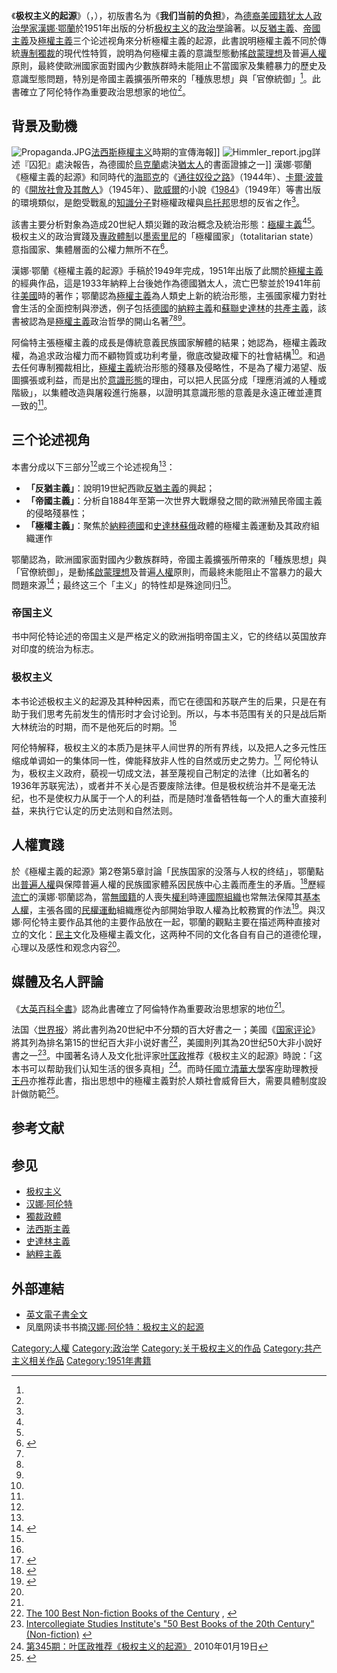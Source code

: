 {{noteTA
|t=zh-hk:漢娜·鄂蘭;zh-tw:漢娜·鄂蘭;zh-cn:汉娜·阿伦特;
|1=zh-hk:鄂蘭;zh-tw:鄂蘭;zh-cn:阿伦特;
|2=阿倫特=>zh-tw:鄂蘭;
}}{{Infobox book
| name             = 《極權主義的起源》<br>The Origins of Totalitarianism
| image            = 
| caption    = 
| author           = [[漢娜·鄂蘭|漢娜·鄂蘭]]
| translator       = 林驤華
| illustrator      = 
| cover_artist     = 
| country          = {{flag|USA}}（原）<br>{{flag|TWN}}{{flag|CHNML}}（譯）
| language         = 
| series           = 
| subject          = [[政治學|政治學]]─[[社會科學|社會科學]]；[[政治哲學|政治哲學]]；[[人權|人權]]；[[政府|政府]]
| publisher        =  [[左岸文化|左岸文化]]、[[生活·读书·新知三联书店|北京三聯書店]]
| pub_date         = 原：1951；譯：2008
| media_type       = 
| pages            = 
| isbn             = 9789866723285
| dewey =  320.53 22
| congress = JC480.A74 2004
| oclc= 52814049
}}

《'''极权主义的起源'''》（{{lang-en|''The Origins of Totalitarianism''}}，{{lang-de|''Elemente und Ursprünge totaler Herrschaft''}}），初版書名为《'''我们当前的负担'''》，為[[德裔美國人|德裔美國籍]][[犹太人|犹太人]][[政治學家|政治學家]][[漢娜·鄂蘭|漢娜·鄂蘭]]於1951年出版的分析[[极权主义|极权主义]]的[[政治學|政治學]]論著。以[[反猶主義|反猶主義]]、[[帝國主義|帝國主義]]及[[極權主義|極權主義]]三个论述视角來分析極權主義的起源，此書說明極權主義不同於傳統[[專制|專制]][[獨裁|獨裁]]的現代性特質，說明為何極權主義的意識型態動搖[[啟蒙理想|啟蒙理想]]及普遍[[人權|人權]]原則，最終使歐洲國家面對國內少數族群時未能阻止不當國家及集體暴力的歷史及意識型態問題，特別是帝國主義擴張所帶來的「種族思想」與「官僚統御」<ref name="蔡英文2002"/>。此書確立了阿伦特作為重要政治思想家的地位<ref name="大英百科全書_Hannah Arendt"/>。

==背景及動機==
[[File:Propaganda.JPG|right]][[法西斯|法西斯]][[極權主义|極權主义]]時期的宣傳海報]]
[[File:Himmler_report.jpg|right]]詳述『囚犯』處決報告，為德國於[[烏克蘭|烏克蘭]]處決[[猶太人|猶太人]]的書面證據之一]]
漢娜·鄂蘭《極權主義的起源》和同時代的[[海耶克|海耶克]]的《[[通往奴役之路|通往奴役之路]]》（1944年）、[[卡爾·波普|卡爾·波普]]的《[[開放社會及其敵人|開放社會及其敵人]]》（1945年）、[[歐威爾|歐威爾]]的小說《[[一九八四|1984]]》（1949年）等書出版的環境類似，是飽受戰亂的[[知識分子|知識分子]]對極權政權與[[烏托邦|烏托邦]]思想的反省之作<ref name="開卷嚴選2009"/>。

該書主要分析對象為造成20世紀人類災難的政治概念及統治形態：[[極權主義|極權主義]]<ref name="林博文2006"/><ref name="開卷嚴選2009"/>。极权主义的政治實踐及[[獨裁體制|專政體制]]以[[墨索里尼|墨索里尼]]的「極權國家」（totalitarian state）意指國家、集體層面的公權力無所不在<ref name="趙銳2009">{{citation|author=趙銳|title=祭壇上的聖女: 林昭傳|url=http://books.google.com/books?id=hv2a15F-Ap0C&pg=PA209|date=2009-03-01|publisher=秀威出版|isbn=978-986-221-194-6|pages=209–|accessdate=2013-12-29|archive-date=2014-01-12|archive-url=https://web.archive.org/web/20140112031024/http://books.google.com/books?id=hv2a15F-Ap0C&pg=PA209|dead-url=no}}</ref>。

漢娜·鄂蘭《極權主義的起源》手稿於1949年完成，1951年出版了此關於[[極權主義|極權主義]]的經典作品，這是1933年納粹上台後她作為德國猶太人，流亡巴黎並於1941年前往[[美國|美國]]時的著作；鄂蘭認為[[極權主義|極權主義]]為人類史上新的統治形態，主張國家權力對社會生活的全面控制與滲透，例子包括[[德國|德國]]的[[納粹主義|納粹主義]]和[[蘇聯|蘇聯]][[史達林|史達林]]的[[共產主義|共產主義]]，該書被認為是[[極權主義|極權主義]]政治哲學的開山名著<ref name="林博文2006"/><ref name="開卷嚴選2009"/><ref name="鄭偉2011"/>。

阿倫特主張極權主義的成長是傳統意義民族國家解體的結果；她認為，極權主義政權，為追求政治權力而不顧物質或功利考量，徹底改變政權下的社會結構<ref name="大英百科全書_Hannah Arendt"/>。和過去任何專制獨裁相比，[[極權主義|極權主義]]統治形態的殘暴及侵略性，不是為了權力渴望、版圖擴張或利益，而是出於[[意識形態|意識形態]]的理由，可以把人民區分成「理應消滅的人種或階級」，以集體改造與屠殺進行施暴，以證明其意識形態的意義是永遠正確並連貫一致的<ref name="林博文2006"/>。

==三个论述视角==
本書分成以下三部分<ref name="開卷嚴選2009"/>或三个论述视角<ref name="张宝明2004"/>：

* '''「反猶主義」'''：說明19世紀西歐[[反猶主義|反猶主義]]的興起；
* '''「帝國主義」'''：分析自1884年至第一次世界大戰爆發之間的歐洲殖民帝國主義的侵略殘暴性；
* '''「極權主義」'''：聚焦於[[納粹|納粹]][[德國|德國]]和[[史達林|史達林]][[蘇俄|蘇俄]]政體的極權主義運動及其政府組織運作

鄂蘭認為，歐洲國家面對國內少數族群時，帝國主義擴張所帶來的「種族思想」與「官僚統御」，是動搖[[啟蒙理想|啟蒙理想]]及普遍[[人權|人權]]原則，而最終未能阻止不當暴力的最大問題來源<ref name="蔡英文2002">{{citation|author=蔡英文|title=政治實踐與公共空間: 漢娜.鄂蘭的政治思想|url=http://books.google.com/books?id=ojv8sooshg0C&pg=PA12|year=2002|publisher=聯經出版|isbn=978-957-08-2303-5|pages=12–|accessdate=2013-12-29|archive-date=2014-01-12|archive-url=https://web.archive.org/web/20140112034244/http://books.google.com/books?id=ojv8sooshg0C&pg=PA12|dead-url=no}}</ref>；最终这三个「主义」的特性却是殊途同归<ref name="张宝明2004"/>。

=== 帝国主义 ===
书中阿伦特论述的帝国主义是严格定义的欧洲指明帝国主义，它的终结以英国放弃对印度的统治为标志。

=== 极权主义 ===
本书论述极权主义的起源及其种种因素，而它在德国和苏联产生的后果，只是在有助于我们思考先前发生的情形时才会讨论到。所以，与本书范围有关的只是战后斯大林统治的时期，而不是他死后的时期。<ref name=":0" />

阿伦特解释，极权主义的本质乃是抹平人间世界的所有界线，以及把人之多元性压缩成单调如一的集体同一性，俾能释放非人性的自然或历史之势力。<ref name=":0">{{Cite book|edition=Beijing di 1 ban|chapter=Ji quan zhu yi de qi yuan / The origins of totalitarianism / Hannah Arendt.|url=https://www.worldcat.org/oclc/236159025|publisher=Sheng huo, du shu, xin zhi san lian shu dian|date=2008|location=Beijing Shi|isbn=978-7-108-02915-7|oclc=236159025|last=Arendt, Hannah, 1906-1975.|last2=Lin, Xianghua.|last3=林骧华.}}</ref> 阿伦特认为，极权主义政府，藐视一切成文法，甚至蔑视自己制定的法律（比如著名的1936年苏联宪法），或者并不关心是否要废除法律。但是极权统治并不是毫无法纪，也不是使权力从属于一个人的利益，而是随时准备牺牲每一个人的重大直接利益，来执行它认定的历史法则和自然法则。

==人權實踐==
於《極權主義的起源》第2卷第5章討論「民族国家的没落与人权的终结」，鄂蘭點出[[普世價值|普遍人權]]與保障普遍人權的民族國家體系因民族中心主義而產生的矛盾。<ref>{{cite book|author=赵京华|title=忘却的洞穴与判断的责任|url=http://www.gmw.cn/02blqs/2007-02/07/content_608979.htm|year=2007|publisher=光明日报出版社|chapter=博览群書|quote=在《极权主义的起源》第２卷第５章中，阿伦特探讨了“民族国家的没落与人权的终结”，她一面指出普遍人权与为此提供保证的民族国家之民族中心主义特征之间的矛盾...|access-date=2013-12-29|archive-date=2015-09-24|archive-url=https://web.archive.org/web/20150924043315/http://www.gmw.cn/02blqs/2007-02/07/content_608979.htm|dead-url=no}}</ref>歷經[[流亡|流亡]]的漢娜‧鄂蘭認為，當[[無國籍|無國籍]]的人喪失[[權利|權利]]時連[[國際組織|國際組織]]也常無法保障其[[基本人權|基本人權]]，主張各國的[[民權運動|民權運動]]組織應從內部開始爭取人權為比較務實的作法<ref name="江宜樺2004">{{cite news|author=江宜樺|date=2004-10-25|title=人權有「國界」嗎？|url=http://forums.chinatimes.com.tw/tech/techforum/041025a1.htm|newspaper=中時電子報|location=台北|publisher=中國時報|accessdate=2013-12-25|deadurl=yes|archiveurl=https://web.archive.org/web/20081120042643/http://forums.chinatimes.com.tw/tech/techforum/041025a1.htm|archivedate=2008-11-20}}</ref>。與汉娜·阿伦特主要作品其他的主要作品放在一起，鄂蘭的觀點主要在描述两种直接对立的文化：[[民主|民主]]文化及極權主義文化，这两种不同的文化各自有自己的道德伦理，心理以及感性和观念内容<ref name="仲维光2013"/>。

==媒體及名人評論==
《[[大英百科全書|大英百科全書]]》認為此書確立了阿倫特作為重要政治思想家的地位<ref name="大英百科全書_Hannah Arendt"/>。

法国〈[[世界报_(法国)|世界报]]〉將此書列為20世紀中不分類的百大好書之一；美國《[[国家评论|国家评论]]》將其列為排名第15的世纪百大非小说好書<ref>[http://www.nationalreview.com/100best/100_books.html The 100 Best Non-fiction Books of the Century] {{Wayback|url=http://www.nationalreview.com/100best/100_books.html |date=20181225025911 }}, {{link-en|美國国家评论|National Review}}</ref>，美國{{link-en|校際研究所|Intercollegiate Studies Institute}}則列其為20世纪50大非小說好書之一<ref>[http://www.listsofbests.com/list/91/ Intercollegiate Studies Institute's "50 Best Books of the 20th Century" (Non-fiction)] {{webarchive|url=https://web.archive.org/web/20060620225917/http://www.listsofbests.com/list/91 |date=2006-06-20 }}</ref>。中國著名诗人及文化批评家[[叶匡政|叶匡政]]推荐《极权主义的起源》時說：「这本书可以帮助我们认知生活的很多真相」<ref>[http://book.sohu.com/20100119/n269673069.shtml 第345期：叶匡政推荐《极权主义的起源》] {{webarchive|url=https://web.archive.org/web/20131231000152/http://book.sohu.com/20100119/n269673069.shtml |date=2013-12-31 }}2010年01月19日</ref>。而時任[[國立清華大學|國立清華大學]]客座助理教授[[王丹|王丹]]亦推荐此書，指出思想中的極權主義對於人類社會威脅巨大，需要具體制度設計做防範<ref name="香港雅虎新聞2011">{{cite news |author=香港雅虎新聞 |date=2011年7月20日 |title=臺灣國立清華大學客座助理教授 王丹推薦好書 |url=http://hk.news.yahoo.com/blogs/bookshare/臺灣國立清華大學客座助理教授-王丹推薦好書.html |newspaper=香港雅虎新聞 |location=香港 |publisher=雅虎 |accessdate=2013-12-25 |archive-date=2019-05-23 |archive-url=https://web.archive.org/web/20190523162436/https://hk.news.yahoo.com/blogs/bookshare/%E8%87%BA%E7%81%A3%E5%9C%8B%E7%AB%8B%E6%B8%85%E8%8F%AF%E5%A4%A7%E5%AD%B8%E5%AE%A2%E5%BA%A7%E5%8A%A9%E7%90%86%E6%95%99%E6%8E%88-%E7%8E%8B%E4%B8%B9%E6%8E%A8%E8%96%A6%E5%A5%BD%E6%9B%B8.html |dead-url=no }}</ref>。

<!--==汉娜·阿伦特主要作品==
*《[[極權主義的起源|極權主義的起源]]》
*《[[人类状况|人类状况]]》
*《[[论革命|论革命]]》-->

== 参考文献 ==
{{Reflist
|refs=
<ref name="大英百科全書_Hannah Arendt">{{cite encyclopedia|year=2013|title=Hannah Arendt|encyclopedia=Encyclopaedia Britannica《大英百科全書》|publisher=[[大英百科全書出版社|大英百科全書出版社]]|language=en|location=[[伊利諾斯州|伊利諾斯州]][[芝加哥|芝加哥]]|url=http://www.britannica.com/EBchecked/topic/33469/Hannah-Arendt|id=33469|access-date=2014-01-02|archive-date=2015-06-03|archive-url=https://web.archive.org/web/20150603011209/http://www.britannica.com/EBchecked/topic/33469/Hannah-Arendt|dead-url=no}}</ref>

<ref name="仲维光2013">{{citation |author=仲维光 |title=《传统专制、中央集权和极权主义的区别究竟是什么？》 |url=http://www.my1510.cn/article.php?id=103551 |chapter=关于极权主义的起源的探索：兼谈极权主义与中国文化传统毫无关系 |date=2006-10-18 |accessdate=2013-12-29 |archive-date=2014-04-16 |archive-url=https://web.archive.org/web/20140416083237/http://my1510.cn/article.php?id=103551 |dead-url=no }}</ref>

<ref name="张宝明2004">{{citation|author=张宝明|title=20世纪: 人文思想的全盘反思|url=http://books.google.com/books?id=2J0SAQAAMAAJ|year=2004|publisher=安徽教育出版社|isbn=978-7-5336-4310-2|quote=极权主义的起源》初版名称为《我们当前的负担》... 本文的标题即由此 ... 反犹主义、帝国主义、极权主义构成了鄂兰写作的三个论述视角，虽则如此，但是最终这三个"主义"所具有的特性却是殊途同归的。|accessdate=2013-12-29|archive-date=2014-01-12|archive-url=https://web.archive.org/web/20140112041552/http://books.google.com/books?id=2J0SAQAAMAAJ|dead-url=no}}</ref>

<ref name="林博文2006">{{citation|author=林博文|title=漢娜．鄂蘭極權主義理論成經典|url=http://www.ncp.com.tw/images/index/weeklytopic/9511-2/news.html|edition=國際新聞 A14 版|date=2006-10-18|publisher=中國時報|pages=196–|quote=鄂蘭於一九四一年到了美國，一九五一年出版震撼學界的經典：《極權主義的起源》，她在書裡分析了反猶主義、帝國主義和種族主義，並追溯納粹主義和史達林共產主義的根源。有人批評她並未建構嚴密的思想體系，且疏於縝密的邏輯論證；但她擁有別的政治學家所欠缺的犀利見解、獨特的觀察角度以及極富洞見的視野。...鄂蘭留給大家最心悸的啟示是，極權主義並不是只會誕生於蘇聯、德國、義大利、毛澤東時代的中國這些土地上，即使像美國這個標榜自由、民主、法治、人權的國度亦在近代出現過白色恐怖。一名學者在耶魯研討會上指出，在布希時代，美國不是不可能出現像艾希曼這樣的人。|deadurl=yes|archiveurl=https://web.archive.org/web/20080205050636/http://www.ncp.com.tw/images/index/weeklytopic/9511-2/news.html|archivedate=2008-02-05}}</ref>


<ref name="開卷嚴選2009">{{citation|author=開卷嚴選|title=極權主義的起源|url=http://blog.chinatimes.com/openbook/archive/2009/11/15/448292.html|edition=國際新聞 A14 版|date=2009-11-15|publisher=中時電子報|pages=196–|quote=本書手稿於1949年完成，主要分析對象是二十世紀人類的政治災難──極權主義。極權主義一詞對早出現於1925年，強調國家權力對社會生活的全面滲透與控制，包括德國的納粹主義和蘇聯史達林的共產主義。依鄂蘭的解釋，極權主義是史無前例的新的統治形態。|access-date=2013-12-29|archive-url=https://web.archive.org/web/20140101113350/http://blog.chinatimes.com/openbook/archive/2009/11/15/448292.html|archive-date=2014-01-01|dead-url=yes}}</ref>

<ref name="鄭偉2011">{{cite book|author=鄭偉|title=瘋人教育日記: 私校教師的真情告白|url=http://books.google.com/books?id=xCbMkM16fNMC&pg=PA196|date=2011-04-01|publisher=釀出版|isbn=978-986-6095-03-0|pages=196–|quote=汉娜·阿伦特的《[[極權主義的起源|極權主義的起源]]》，是公認的研究極權主義的開山之作和政治哲學的名著。...書中的極權主義，主要包括德國納粹主義和史達林的大肅反，沒有包括中國三十年的共產主義運動。...書以「內部發行」的形式出版，足見其政治敏怠性之高。...書的初版發行於1950年，時值中國的共產主義運動伊始之際，中國的極權主義政治來不及被包括在內。|access-date=2013-12-29|archive-date=2014-01-12|archive-url=https://web.archive.org/web/20140112042655/http://books.google.com/books?id=xCbMkM16fNMC&pg=PA196|dead-url=no}}</ref>

}}

==参见==
*[[极权主义|极权主义]]
*[[汉娜·阿伦特|汉娜·阿伦特]]
*[[獨裁政體|獨裁政體]]
*[[法西斯主義|法西斯主義]]
*[[史達林主義|史達林主義]]
*[[納粹主義|納粹主義]]

==外部連結==
* [https://archive.org/details/originsoftotalit00aren 英文電子書全文]
* 凤凰网读书书摘[http://book.ifeng.com/shuzhai/detail_2012_10/17/18323817_0.shtml 汉娜·阿伦特：极权主义的起源] {{Wayback|url=http://book.ifeng.com/shuzhai/detail_2012_10/17/18323817_0.shtml |date=20190520145532 }}

{{Authority control}}
[[Category:人權|Category:人權]]
[[Category:政治学|Category:政治学]]
[[Category:关于极权主义的作品|Category:关于极权主义的作品]]
[[Category:共产主义相关作品|Category:共产主义相关作品]]
[[Category:1951年書籍|Category:1951年書籍]]
